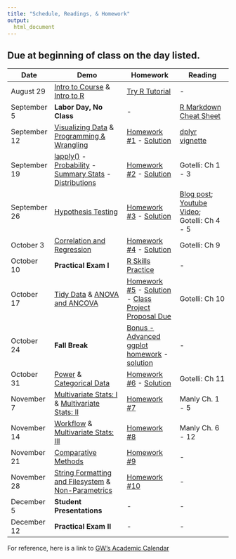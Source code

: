 ```yaml
---
title: "Schedule, Readings, & Homework" 
output: 
  html_document
---
```

 
## Due at beginning of class on the day listed. 


| Date  | Demo | Homework  | Reading |
| --------- | -------------------------  | ------------------ | ------------------ |
| August 29 | [Intro to Course](presentations/intro2course/intro2course.html) & [Intro to R](presentations/intro2R/intro2R.html)     | [Try R Tutorial](http://tryr.codeschool.com) | - |
| September 5 | **Labor Day, No Class** | - | [R Markdown Cheat Sheet](readings_pdf/rmarkdown-cheatsheet.pdf) |
| September 12 | [Visualizing Data](presentations/visualization/visualization.html) & [Programming & Wrangling](presentations/programming-wrangling/programming-wrangling.html) |  [Homework #1](homework_assignment_1.html) - [Solution](HW_1_solution.html) | [dplyr vignette](http://cran.rstudio.com/web/packages/dplyr/vignettes/introduction.html) | - |
| September 19|  [lapply()](presentations/lapply/lapply.html) - [Probability](presentations/probability/probability.html) - [Summary Stats](presentations/summary_stats/summary_stats.html)  - [Distributions](presentations/distributions/distributions.html)  |  [Homework #2](homework_assignment_2.html) - [Solution](HW_2_solution.html)| Gotelli: Ch 1 - 3 | - |
| September 26 | [Hypothesis Testing](presentations/hypothesis_testing/hypothesis_testing.html) | [Homework #3](homework_assignment_3.html) - [Solution](HW_3_solution.html) | [Blog post](https://oikosjournal.wordpress.com/2011/10/11/frequentist-vs-bayesian-statistics-resources-to-help-you-choose/); [Youtube Video](https://youtu.be/42QuXLucH3Q); Gotelli: Ch 4 - 5 | - | 
| October 3 | [Correlation and Regression](presentations/regression/regression.html) | [Homework #4](homework_assignment_4.html) - [Solution](HW_4_solution.html) | Gotelli: Ch 9  | 
| October 10| **Practical Exam I** | [R Skills Practice](R_Skills_Practice1.html) | - | - |
| October 17 |  [Tidy Data](presentations/tidyR/tidyR.html) & [ANOVA and ANCOVA](presentations/ANOVA/ANOVA.html) |  [Homework #5](homework_assignment_5.html) - [Solution](HW_5_solution.html) - [Class Project Proposal Due](project_proposal_questions.html) | Gotelli: Ch 10  | 
| October 24 |  **Fall Break** | [Bonus - Advanced ggplot homework](advanced_ggplot_homework.html) - [solution](advanced_ggplot2_solution.html) | - | - |
| October 31 | [Power](presentations/power_analysis/power_analysis.html) & [Categorical Data](presentations/categorical_data/categorical_data.html) |  [Homework #6](homework_assignment_6.html) - [Solution](HW_6_solution.html) |  Gotelli: Ch 11 |
| November 7 | [Multivariate Stats: I]() & [Multivariate Stats: II]() |  [Homework #7](homework_assignment_7.html) | Manly Ch. 1 - 5 | - | - |
| November 14 |   [Workflow]() & [Multivariate Stats: III]() |  [Homework #8]() | Manly Ch. 6 - 12 | 
| November	21 | [Comparative Methods]() | [Homework #9]()  | - | - |
| November 28 | [String Formatting and Filesystem]() & [Non-Parametrics]()  | [Homework #10]() | - | - | 
| December 5 | **Student Presentations** | - | - |
| December 12 | **Practical Exam II** | - | - | - |

For reference, here is a link to [GW's Academic Calendar](https://www.gwu.edu/academic-calendar)

